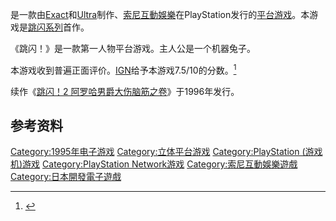 {{NoteTA
| G1=Games
}}

{{vgname|跳闪！ 阿罗哈男爵惊恐大作战之卷|ja=ジャンピングフラッシュ! アロハ男爵ファンキー大作戦の巻|en=Jumping Flash!|diff=yes}}是一款由[[Exact|Exact]]和[[Ultra|Ultra]]制作、[[索尼互動娛樂|索尼互動娛樂]]在PlayStation发行的[[平台游戏|平台游戏]]。本游戏是[[跳闪系列|跳闪系列]]首作。

《跳闪！》是一款第一人物平台游戏。主人公是一个机器兔子。

本游戏收到普遍正面评价。[[IGN|IGN]]给予本游戏7.5/10的分数。<ref name="ign">{{cite web | date=25 November 1996 | title=Jumping Flash (review) | url=http://ign.com/articles/1996/11/26/jumping-flash |work=[[IGN|IGN]] |publisher=[[Ziff_Davis|Ziff Davis]] |accessdate=7 August 2007|archiveurl=https://web.archive.org/web/20151211032509/http://www.ign.com/articles/1996/11/26/jumping-flash|archivedate=11 December 2015}}</ref>

续作《[[跳闪！2_阿罗哈男爵大伤脑筋之卷|跳闪！2 阿罗哈男爵大伤脑筋之卷]]》于1996年发行。

== 参考资料 ==
{{Reflist}}

{{DEFAULTSORT:Jumping Flash Aloha Danjaku Funky Daisakusen No Maki}}
[[Category:1995年电子游戏|Category:1995年电子游戏]]
[[Category:立体平台游戏|Category:立体平台游戏]]
[[Category:PlayStation_(游戏机)游戏|Category:PlayStation (游戏机)游戏]]
[[Category:PlayStation_Network游戏|Category:PlayStation Network游戏]]
[[Category:索尼互動娛樂遊戲|Category:索尼互動娛樂遊戲]]
[[Category:日本開發電子遊戲|Category:日本開發電子遊戲]]

{{playStation-stub}}
{{platform-videogame-stub}}